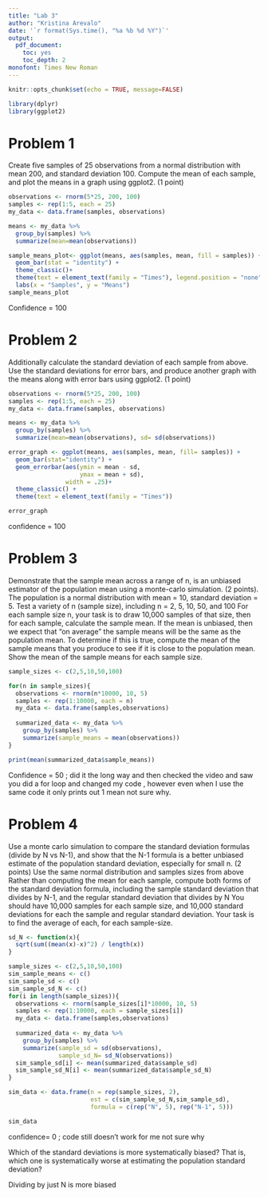 ```yaml
---
title: "Lab 3"
author: "Kristina Arevalo"
date: '`r format(Sys.time(), "%a %b %d %Y")`'
output: 
  pdf_document:
    toc: yes 
    toc_depth: 2
monofont: Times New Roman
---
```


```r
knitr::opts_chunk$set(echo = TRUE, message=FALSE)
```

```r
library(dplyr)
library(ggplot2)
```

\newpage

# Problem 1
Create five samples of 25 observations from a normal distribution with mean 200, and standard deviation 100. Compute the mean of each sample, and plot the means in a graph using ggplot2. (1 point)

```r
observations <- rnorm(5*25, 200, 100)
samples <- rep(1:5, each = 25)
my_data <- data.frame(samples, observations)

means <- my_data %>% 
  group_by(samples) %>% 
  summarize(mean=mean(observations))

sample_means_plot<- ggplot(means, aes(samples, mean, fill = samples)) +
  geom_bar(stat = "identity") +
  theme_classic()+
  theme(text = element_text(family = "Times"), legend.position = "none") +
  labs(x = "Samples", y = "Means")
sample_means_plot
```
Confidence = 100

# Problem 2
Additionally calculate the standard deviation of each sample from above. Use the standard deviations for error bars, and produce another graph with the means along with error bars using ggplot2. (1 point)

```r
observations <- rnorm(5*25, 200, 100)
samples <- rep(1:5, each = 25)
my_data <- data.frame(samples, observations)

means <- my_data %>% 
  group_by(samples) %>% 
  summarize(mean=mean(observations), sd= sd(observations))

error_graph <- ggplot(means, aes(samples, mean, fill= samples)) +
  geom_bar(stat="identity") +
  geom_errorbar(aes(ymin = mean - sd,
                    ymax = mean + sd),
                width = .25)+
  theme_classic() +
  theme(text = element_text(family = "Times"))

error_graph
```
confidence = 100 

# Problem 3
Demonstrate that the sample mean across a range of n, is an unbiased estimator of the population mean using a monte-carlo simulation. (2 points).
The population is a normal distribution with mean = 10, standard deviation = 5.
Test a variety of n (sample size), including n = 2, 5, 10, 50, and 100
For each sample size n, your task is to draw 10,000 samples of that size, then for each sample, calculate the sample mean. If the mean is unbiased, then we expect that “on average” the sample means will be the same as the population mean. To determine if this is true, compute the mean of the sample means that you produce to see if it is close to the population mean.
Show the mean of the sample means for each sample size.

```r

sample_sizes <- c(2,5,10,50,100)

for(n in sample_sizes){
  observations <- rnorm(n*10000, 10, 5)
  samples <- rep(1:10000, each = n)
  my_data <- data.frame(samples,observations)
  
  summarized_data <- my_data %>% 
    group_by(samples) %>% 
    summarize(sample_means = mean(observations))
}

print(mean(summarized_data$sample_means))
```

Confidence = 50 ; did it the long way and then checked the video and saw you did a for loop and changed my code , however even when I use the same code it only prints out 1 mean not sure why. 

# Problem 4
Use a monte carlo simulation to compare the standard deviation formulas (divide by N vs N-1), and show that the N-1 formula is a better unbiased estimate of the population standard deviation, especially for small n. (2 points)
Use the same normal distribution and samples sizes from above
Rather than computing the mean for each sample, compute both forms of the standard deviation formula, including the sample standard deviation that divides by N-1, and the regular standard deviation that divides by N
You should have 10,000 samples for each sample size, and 10,000 standard deviations for each the sample and regular standard deviation. Your task is to find the average of each, for each sample-size.


```r
sd_N <- function(x){
  sqrt(sum((mean(x)-x)^2) / length(x))
}

sample_sizes <- c(2,5,10,50,100)
sim_sample_means <- c()
sim_sample_sd <- c()
sim_sample_sd_N <- c()
for(i in length(sample_sizes)){
  observations <- rnorm(sample_sizes[i]*10000, 10, 5)
  samples <- rep(1:10000, each = sample_sizes[i])
  my_data <- data.frame(samples,observations)
  
  summarized_data <- my_data %>% 
    group_by(samples) %>% 
    summarize(sample_sd = sd(observations),
              sample_sd_N= sd_N(observations))
  sim_sample_sd[i] <- mean(summarized_data$sample_sd)
  sim_sample_sd_N[i] <- mean(summarized_data$sample_sd_N)
}

sim_data <- data.frame(n = rep(sample_sizes, 2),
                       est = c(sim_sample_sd_N,sim_sample_sd),
                       formula = c(rep("N", 5), rep("N-1", 5)))

sim_data
```

confidence= 0 ; code still doesn't work for me not sure why

Which of the standard deviations is more systematically biased? That is, which one is systematically worse at estimating the population standard deviation?
  
Dividing by just N is more biased 




